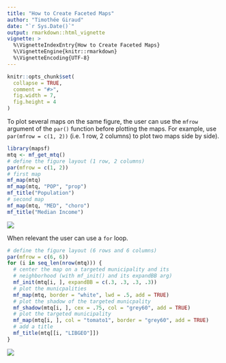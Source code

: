 ```yaml
---
title: "How to Create Faceted Maps"
author: "Timothée Giraud"
date: "`r Sys.Date()`"
output: rmarkdown::html_vignette
vignette: >
  %\VignetteIndexEntry{How to Create Faceted Maps}
  %\VignetteEngine{knitr::rmarkdown}
  %\VignetteEncoding{UTF-8}
---
```



```r
knitr::opts_chunk$set(
  collapse = TRUE,
  comment = "#>",
  fig.width = 7,
  fig.height = 4
)
```

To plot several maps on the same figure, the user can use the `mfrow` argument of the `par()` function before plotting the maps. 
For example, use `par(mfrow = c(1, 2))` (i.e. 1 row, 2 columns) to plot two maps side by side). 

```r
library(mapsf)
mtq <- mf_get_mtq()
# define the figure layout (1 row, 2 columns)
par(mfrow = c(1, 2))
# first map
mf_map(mtq)
mf_map(mtq, "POP", "prop")
mf_title("Population")
# second map
mf_map(mtq, "MED", "choro")
mf_title("Median Income")
```

![](img/fig1-1.png)


When relevant the user can use a `for` loop. 
```r
# define the figure layout (6 rows and 6 columns)
par(mfrow = c(6, 6))
for (i in seq_len(nrow(mtq))) {
  # center the map on a targeted municipality and its
  # neighborhood (with mf_init() and its expandBB arg)
  mf_init(mtq[i, ], expandBB = c(.3, .3, .3, .3))
  # plot the municpalities
  mf_map(mtq, border = "white", lwd = .5, add = TRUE)
  # plot the shadow of the targeted municpality
  mf_shadow(mtq[i, ], cex = .75, col = "grey60", add = TRUE)
  # plot the targeted municipality
  mf_map(mtq[i, ], col = "tomato1", border = "grey60", add = TRUE)
  # add a title
  mf_title(mtq[[i, "LIBGEO"]])
}
```


![](img/fig2-1.png)
